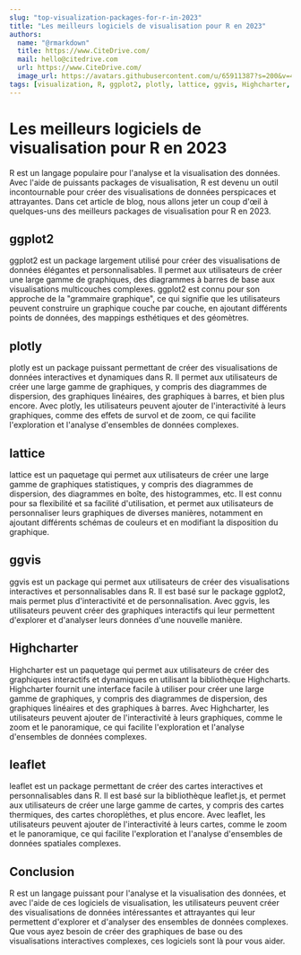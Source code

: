 ```yaml
---
slug: "top-visualization-packages-for-r-in-2023"
title: "Les meilleurs logiciels de visualisation pour R en 2023"
authors:
  name: "@rmarkdown"
  title: https://www.CiteDrive.com/
  mail: hello@citedrive.com
  url: https://www.CiteDrive.com/
  image_url: https://avatars.githubusercontent.com/u/65911387?s=200&v=4
tags: [visualization, R, ggplot2, plotly, lattice, ggvis, Highcharter, leaflet]
---
```


# Les meilleurs logiciels de visualisation pour R en 2023
R est un langage populaire pour l'analyse et la visualisation des données. Avec l'aide de puissants packages de visualisation, R est devenu un outil incontournable pour créer des visualisations de données perspicaces et attrayantes. Dans cet article de blog, nous allons jeter un coup d'œil à quelques-uns des meilleurs packages de visualisation pour R en 2023.

## ggplot2
ggplot2 est un package largement utilisé pour créer des visualisations de données élégantes et personnalisables. Il permet aux utilisateurs de créer une large gamme de graphiques, des diagrammes à barres de base aux visualisations multicouches complexes. ggplot2 est connu pour son approche de la "grammaire graphique", ce qui signifie que les utilisateurs peuvent construire un graphique couche par couche, en ajoutant différents points de données, des mappings esthétiques et des géomètres.

## plotly
plotly est un package puissant permettant de créer des visualisations de données interactives et dynamiques dans R. Il permet aux utilisateurs de créer une large gamme de graphiques, y compris des diagrammes de dispersion, des graphiques linéaires, des graphiques à barres, et bien plus encore. Avec plotly, les utilisateurs peuvent ajouter de l'interactivité à leurs graphiques, comme des effets de survol et de zoom, ce qui facilite l'exploration et l'analyse d'ensembles de données complexes.

## lattice
lattice est un paquetage qui permet aux utilisateurs de créer une large gamme de graphiques statistiques, y compris des diagrammes de dispersion, des diagrammes en boîte, des histogrammes, etc. Il est connu pour sa flexibilité et sa facilité d'utilisation, et permet aux utilisateurs de personnaliser leurs graphiques de diverses manières, notamment en ajoutant différents schémas de couleurs et en modifiant la disposition du graphique.

## ggvis
ggvis est un package qui permet aux utilisateurs de créer des visualisations interactives et personnalisables dans R. Il est basé sur le package ggplot2, mais permet plus d'interactivité et de personnalisation. Avec ggvis, les utilisateurs peuvent créer des graphiques interactifs qui leur permettent d'explorer et d'analyser leurs données d'une nouvelle manière.

## Highcharter
Highcharter est un paquetage qui permet aux utilisateurs de créer des graphiques interactifs et dynamiques en utilisant la bibliothèque Highcharts. Highcharter fournit une interface facile à utiliser pour créer une large gamme de graphiques, y compris des diagrammes de dispersion, des graphiques linéaires et des graphiques à barres. Avec Highcharter, les utilisateurs peuvent ajouter de l'interactivité à leurs graphiques, comme le zoom et le panoramique, ce qui facilite l'exploration et l'analyse d'ensembles de données complexes.

## leaflet
leaflet est un package permettant de créer des cartes interactives et personnalisables dans R. Il est basé sur la bibliothèque leaflet.js, et permet aux utilisateurs de créer une large gamme de cartes, y compris des cartes thermiques, des cartes choroplèthes, et plus encore. Avec leaflet, les utilisateurs peuvent ajouter de l'interactivité à leurs cartes, comme le zoom et le panoramique, ce qui facilite l'exploration et l'analyse d'ensembles de données spatiales complexes.

## Conclusion
R est un langage puissant pour l'analyse et la visualisation des données, et avec l'aide de ces logiciels de visualisation, les utilisateurs peuvent créer des visualisations de données intéressantes et attrayantes qui leur permettent d'explorer et d'analyser des ensembles de données complexes. Que vous ayez besoin de créer des graphiques de base ou des visualisations interactives complexes, ces logiciels sont là pour vous aider.